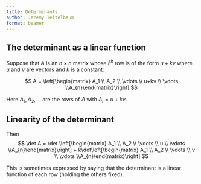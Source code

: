 ```yaml
---
title: Determinants
author: Jeremy Teitelbaum
format: beamer
---
```


## The determinant as a linear function

Suppose that $A$ is an $n\times n$ matrix whose $i^{th}$ row
is of the form $u+kv$ where $u$ and $v$ are vectors and $k$ is a constant:

$$
A = \left[\begin{matrix} A_1 \\ A_2 \\ \vdots \\ u+kv \\ \vdots \\A_{n}\end{matrix}\right]
$$

Here $A_1,A_2,\ldots$ are the rows of $A$ with $A_{i} = u+kv$.  

## Linearity of the determinant

Then 
$$
\det A = \det \left[\begin{matrix} A_1 \\ A_2 \\ \vdots \\ u \\ \vdots \\A_{n}\end{matrix}\right]
+ k\det\left[\begin{matrix} A_1 \\ A_2 \\ \vdots \\ v \\ \vdots \\A_{n}\end{matrix}\right]
$$

This is sometimes expressed by saying that the determinant is a linear function of each row (holding the others fixed).